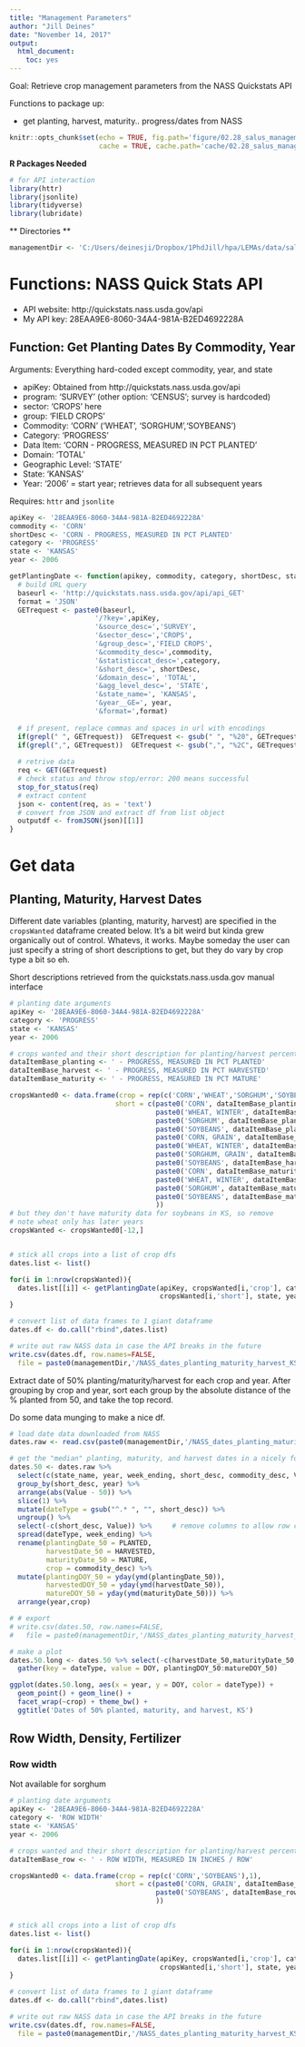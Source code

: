 ```yaml
---
title: "Management Parameters"
author: "Jill Deines"
date: "November 14, 2017"
output: 
  html_document:
    toc: yes
---
```


Goal: Retrieve crop management parameters from the NASS Quickstats API

Functions to package up:

* get planting, harvest, maturity.. progress/dates from NASS

```r
knitr::opts_chunk$set(echo = TRUE, fig.path='figure/02.28_salus_management/',
                      cache = TRUE, cache.path='cache/02.28_salus_management/')
```

**R Packages Needed**

```r
# for API interaction
library(httr) 
library(jsonlite)
library(tidyverse)
library(lubridate)
```

** Directories **

```r
managementDir <- 'C:/Users/deinesji/Dropbox/1PhdJill/hpa/LEMAs/data/salus/management'
```


# Functions: NASS Quick Stats API 

* API website: http://quickstats.nass.usda.gov/api
* My API key: 28EAA9E6-8060-34A4-981A-B2ED4692228A

## Function: Get Planting Dates By Commodity, Year

Arguments:
Everything hard-coded except commodity, year, and state 

* apiKey: Obtained from http://quickstats.nass.usda.gov/api
* program: 'SURVEY' (other option: 'CENSUS'; survey is hardcoded)
* sector: 'CROPS' here 
* group: 'FIELD CROPS' 
* Commodity: 'CORN' ('WHEAT', 'SORGHUM','SOYBEANS')
* Category: 'PROGRESS'
* Data Item: 'CORN - PROGRESS, MEASURED IN PCT PLANTED'
* Domain: 'TOTAL'
* Geographic Level: 'STATE'
* State: 'KANSAS' 
* Year: '2006' = start  year; retrieves data for all subsequent years

Requires: `httr` and `jsonlite`

```r
apiKey <- '28EAA9E6-8060-34A4-981A-B2ED4692228A'
commodity <- 'CORN'
shortDesc <- 'CORN - PROGRESS, MEASURED IN PCT PLANTED'
category <- 'PROGRESS'
state <- 'KANSAS'
year <- 2006

getPlantingDate <- function(apikey, commodity, category, shortDesc, state, year){
  # build URL query
  baseurl <- 'http://quickstats.nass.usda.gov/api/api_GET'
  format = 'JSON'
  GETrequest <- paste0(baseurl,
                     '/?key=',apiKey,
                     '&source_desc=','SURVEY',
                     '&sector_desc=','CROPS',
                     '&group_desc=','FIELD CROPS',
                     '&commodity_desc=',commodity,
                     '&statisticcat_desc=',category,
                     '&short_desc=', shortDesc,
                     '&domain_desc=', 'TOTAL',
                     '&agg_level_desc=', 'STATE',
                     '&state_name=', 'KANSAS',
                     '&year__GE=', year,
                     '&format=',format)
  
  # if present, replace commas and spaces in url with encodings
  if(grepl(" ", GETrequest))  GETrequest <- gsub(" ", "%20", GETrequest)
  if(grepl(",", GETrequest))  GETrequest <- gsub(",", "%2C", GETrequest)
  
  # retrive data
  req <- GET(GETrequest)
  # check status and throw stop/error: 200 means successful
  stop_for_status(req)
  # extract content
  json <- content(req, as = 'text')
  # convert from JSON and extract df from list object
  outputdf <- fromJSON(json)[[1]]
}
```


# Get data

## Planting, Maturity, Harvest Dates
Different date variables (planting, maturity, harvest) are specified in the `cropsWanted` dataframe created below. It's a bit weird but kinda grew organically out of control. Whatevs, it works. Maybe someday the user can just specify a string of short descriptions to get, but they do vary by crop type a bit so eh. 

Short descriptions retrieved from the quickstats.nass.usda.gov manual interface

```r
# planting date arguments
apiKey <- '28EAA9E6-8060-34A4-981A-B2ED4692228A'
category <- 'PROGRESS'
state <- 'KANSAS'
year <- 2006

# crops wanted and their short description for planting/harvest percentages
dataItemBase_planting <- ' - PROGRESS, MEASURED IN PCT PLANTED'
dataItemBase_harvest <- ' - PROGRESS, MEASURED IN PCT HARVESTED'
dataItemBase_maturity <- ' - PROGRESS, MEASURED IN PCT MATURE'

cropsWanted0 <- data.frame(crop = rep(c('CORN','WHEAT','SORGHUM','SOYBEANS'),3),
                          short = c(paste0('CORN', dataItemBase_planting),
                                    paste0('WHEAT, WINTER', dataItemBase_planting),
                                    paste0('SORGHUM', dataItemBase_planting),
                                    paste0('SOYBEANS', dataItemBase_planting),
                                    paste0('CORN, GRAIN', dataItemBase_harvest),
                                    paste0('WHEAT, WINTER', dataItemBase_harvest),
                                    paste0('SORGHUM, GRAIN', dataItemBase_harvest),
                                    paste0('SOYBEANS', dataItemBase_harvest),
                                    paste0('CORN', dataItemBase_maturity),
                                    paste0('WHEAT, WINTER', dataItemBase_maturity),
                                    paste0('SORGHUM', dataItemBase_maturity),
                                    paste0('SOYBEANS', dataItemBase_maturity)
                                    ))
# but they don't have maturity data for soybeans in KS, so remove
# note wheat only has later years
cropsWanted <- cropsWanted0[-12,]


# stick all crops into a list of crop dfs
dates.list <- list()

for(i in 1:nrow(cropsWanted)){
  dates.list[[i]] <- getPlantingDate(apiKey, cropsWanted[i,'crop'], category,
                                     cropsWanted[i,'short'], state, year)
}

# convert list of data frames to 1 giant dataframe
dates.df <- do.call("rbind",dates.list)

# write out raw NASS data in case the API breaks in the future
write.csv(dates.df, row.names=FALSE, 
  file = paste0(managementDir,'/NASS_dates_planting_maturity_harvest_KS_2006-2017_4crops_RAW.csv'))
```

Extract date of 50% planting/maturity/harvest for each crop and year. After grouping by crop and year, sort each group by the absolute distance of the % planted from 50, and take the top record.

Do some data munging to make a nice df.

```r
# load date data downloaded from NASS
dates.raw <- read.csv(paste0(managementDir,'/NASS_dates_planting_maturity_harvest_KS_2006-2017_4crops_RAW.csv'))

# get the "median" planting, maturity, and harvest dates in a nicely formatted table
dates.50 <- dates.raw %>% 
  select(c(state_name, year, week_ending, short_desc, commodity_desc, Value)) %>% 
  group_by(short_desc, year) %>%
  arrange(abs(Value - 50)) %>%
  slice(1) %>%
  mutate(dateType = gsub("^.* ", "", short_desc)) %>%
  ungroup() %>%
  select(-c(short_desc, Value)) %>%     # remove columns to allow row collapse
  spread(dateType, week_ending) %>%
  rename(plantingDate_50 = PLANTED,
         harvestDate_50 = HARVESTED,
         maturityDate_50 = MATURE,
         crop = commodity_desc) %>%
  mutate(plantingDOY_50 = yday(ymd(plantingDate_50)),
         harvestedDOY_50 = yday(ymd(harvestDate_50)),
         matureDOY_50 = yday(ymd(maturityDate_50))) %>%
  arrange(year,crop)

# # export
# write.csv(dates.50, row.names=FALSE, 
#   file = paste0(managementDir,'/NASS_dates_planting_maturity_harvest_KS_2006-2017_4crops_MEDIANs.csv'))

# make a plot
dates.50.long <- dates.50 %>% select(-c(harvestDate_50,maturityDate_50,plantingDate_50)) %>%
  gather(key = dateType, value = DOY, plantingDOY_50:matureDOY_50)

ggplot(dates.50.long, aes(x = year, y = DOY, color = dateType)) +
  geom_point() + geom_line() +
  facet_wrap(~crop) + theme_bw() +
  ggtitle('Dates of 50% planted, maturity, and harvest, KS')
```

## Row Width, Density, Fertilizer

### Row width
Not available for sorghum

```r
# planting date arguments
apiKey <- '28EAA9E6-8060-34A4-981A-B2ED4692228A'
category <- 'ROW WIDTH'
state <- 'KANSAS'
year <- 2006

# crops wanted and their short description for planting/harvest percentages
dataItemBase_row <- ' - ROW WIDTH, MEASURED IN INCHES / ROW'

cropsWanted0 <- data.frame(crop = rep(c('CORN','SOYBEANS'),1),
                          short = c(paste0('CORN, GRAIN', dataItemBase_row),
                                    paste0('SOYBEANS', dataItemBase_row)
                                    ))


# stick all crops into a list of crop dfs
dates.list <- list()

for(i in 1:nrow(cropsWanted)){
  dates.list[[i]] <- getPlantingDate(apiKey, cropsWanted[i,'crop'], category,
                                     cropsWanted[i,'short'], state, year)
}

# convert list of data frames to 1 giant dataframe
dates.df <- do.call("rbind",dates.list)

# write out raw NASS data in case the API breaks in the future
write.csv(dates.df, row.names=FALSE, 
  file = paste0(managementDir,'/NASS_dates_planting_maturity_harvest_KS_2006-2017_4crops_RAW.csv'))
```

